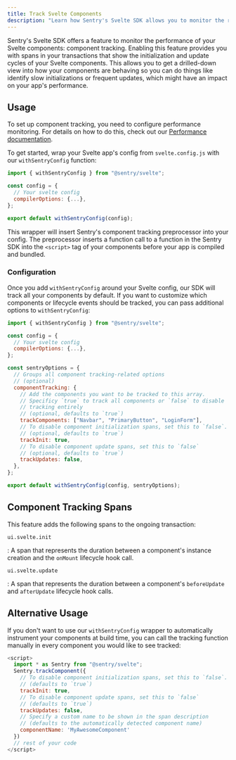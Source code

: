 ```yaml
---
title: Track Svelte Components
description: "Learn how Sentry's Svelte SDK allows you to monitor the rendering performance of your application and its components."
---
```


Sentry's Svelte SDK offers a feature to monitor the performance of your Svelte components: component tracking. Enabling this feature provides you with spans in your transactions that show the initialization and update cycles of your Svelte components. This allows you to get a drilled-down view into how your components are behaving so you can do things like identify slow initializations or frequent updates, which might have an impact on your app's performance.

## Usage

<Alert>

To set up component tracking, you need to configure performance monitoring. For details on how to do this, check out our [Performance documentation](/platforms/javascript/guides/svelte/performance/).

</Alert>

To get started, wrap your Svelte app's config from `svelte.config.js` with our `withSentryConfig` function:

```javascript {tabTitle: svelte.config.js}
import { withSentryConfig } from "@sentry/svelte";

const config = {
  // Your svelte config
  compilerOptions: {...},
};

export default withSentryConfig(config);
```

This wrapper will insert Sentry's component tracking preprocessor into your config. The preprocessor inserts a function call to a function in the Sentry SDK into the `<script>` tag of your components before your app is compiled and bundled.

### Configuration

Once you add `withSentryConfig` around your Svelte config, our SDK will track all your components by default. If you want to customize which components or lifecycle events should be tracked, you can pass additional options to `withSentryConfig`:

```javascript {tabTitle: svelte.config.js}
import { withSentryConfig } from "@sentry/svelte";

const config = {
  // Your svelte config
  compilerOptions: {...},
};

const sentryOptions = {
  // Groups all component tracking-related options
  // (optional)
  componentTracking: {
    // Add the components you want to be tracked to this array.
    // Specificy `true` to track all components or `false` to disable
    // tracking entirely
    // (optional, defaults to `true`)
    trackComponents: ["Navbar", "PrimaryButton", "LoginForm"],
    // To disable component initialization spans, set this to `false`.
    // (optional, defaults to `true`)
    trackInit: true,
    // To disable component update spans, set this to `false`
    // (optional, defaults to `true`)
    trackUpdates: false,
  },
};

export default withSentryConfig(config, sentryOptions);
```

## Component Tracking Spans

This feature adds the following spans to the ongoing transaction:

`ui.svelte.init`

: A span that represents the duration between a component's instance creation and the `onMount` lifecycle hook call.

`ui.svelte.update`

: A span that represents the duration between a component's `beforeUpdate` and `afterUpdate` lifecycle hook calls.

## Alternative Usage

If you don't want to use our `withSentryConfig` wrapper to automatically instrument your components at build time, you can call the tracking function manually in every component you would like to see tracked:

```javascript {tabTitle: MyComponent.svelte}
<script>
  import * as Sentry from "@sentry/svelte";
  Sentry.trackComponent({
    // To disable component initialization spans, set this to `false`.
    // (defaults to `true`)
    trackInit: true,
    // To disable component update spans, set this to `false`
    // (defaults to `true`)
    trackUpdates: false,
    // Specify a custom name to be shown in the span description
    // (defaults to the automatically detected component name)
    componentName: 'MyAwesomeComponent'
  })
  // rest of your code
</script>
```
